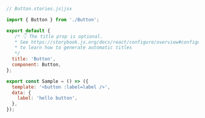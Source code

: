 ```js
// Button.stories.js|jsx

import { Button } from './Button';

export default {
   /* 👇 The title prop is optional.
   * See https://storybook.js.org/docs/react/configure/overview#configure-story-loading
   * to learn how to generate automatic titles
   */
  title: 'Button',
  component: Button,
};

export const Sample = () => ({
  template: '<button :label=label />',
  data: {
    label: 'hello button',
  },
});
```